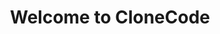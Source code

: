 ---
title: Welcome to CloneCode
description: Get started building from existing patterns quickly.
template: splash
hero:
  title: |
    Welcome to
    <span
      class="font-black text-transparent
        bg-clip-text bg-gradient-to-b
        from-accent-700 to-accent-400
        dark:from-accent-500 dark:to-accent-200"
    >
      CloneCode
    </span>
  tagline: Template code without the maintenance burden.
  image:
    file: ../../assets/houston.webp
  actions:
    - text: Get started
      link: /guides/getting-started/
      icon: right-arrow
      variant: primary
    - text: View on GitHub
      link: https://github.com/Enalmada/clone-code
      icon: external
---